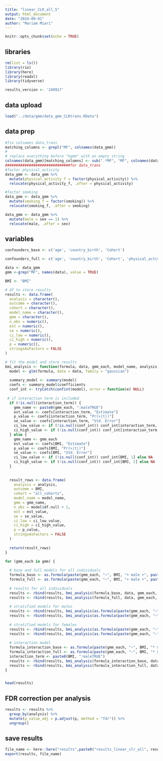 ```yaml
---
title: "linear_CLR_all_5"
output: html_document
date: "2024-09-01"
author: "Mariam Miari"
---
```


```r
knitr::opts_chunk$set(echo = TRUE)
```

## libraries
```r
rm(list = ls())
library(rio)
library(here)
library(readxl)
library(tidyverse)
```

```r
results_version <- '240917'
```

## data upload
```r
load("../data/gmm/data_gmm_CLRtrans.RData")
```

## data prep
```r
#fix colnames data_trans 
matching_columns <- grepl("MF", colnames(data_gmm))
# 
# replace everything before "hgmm" with an empty string
colnames(data_gmm)[matching_columns] <- sub(".*MF", "MF", colnames(data_gmm)[matching_columns])
##############################for data_trans
#factor physical_activity
data_gmm <- data_gmm %>%
  mutate(physical_activity_f = factor(physical_activity)) %>%
  relocate(physical_activity_f, .after = physical_activity)

#factor smoking
data_gmm <- data_gmm %>%
  mutate(smoking_f = factor(smoking)) %>%
  relocate(smoking_f, .after = smoking)

data_gmm <- data_gmm %>% 
  mutate(male = sex == 1) %>%
  relocate(male, .after = sex)
```


## variables
```r
confounders_base <- c('age', 'country_birth', 'Cohort')

confounders_full <- c('age', 'country_birth', 'Cohort', 'physical_activity_f', 'smoking_f', 'metformin', 'diab_diag', 'Fiber')
```

```r
data <- data_gmm
gmm <-grep("MF", names(data), value = TRUE)

BMI <- "BMI"

# df to store results
results <- data.frame(
  analysis = character(),
  outcome = character(),
  cohort = character(),
  model_name = character(),
  gmm = character(),
  n_obs = numeric(),
  est = numeric(),
  se = numeric(),
  ci_low = numeric(),
  ci_high = numeric(),
  p = numeric(),
  stringsAsFactors = FALSE
)

# fit the model and store results
bmi_analysis <- function(formula, data, gmm_each, model_name, analysis, interaction_term = NULL) {
  model <- glm(formula, data = data, family = "gaussian")
  
  summary_model <- summary(model)
  coefs <- summary_model$coefficients
  conf_int <- tryCatch(confint(model), error = function(e) NULL)
  
 # if interaction term is included
  if (!is.null(interaction_term)) {
    gmm_name <- paste0(gmm_each, ":maleTRUE")
    est_value <- coefs[interaction_term, "Estimate"]
    p_value <- coefs[interaction_term, "Pr(>|t|)"]
    se_value <- coefs[interaction_term, "Std. Error"]
    ci_low_value <- if (!is.null(conf_int)) conf_int[interaction_term, 1] else NA
    ci_high_value <- if (!is.null(conf_int)) conf_int[interaction_term, 2] else NA
  } else {
    gmm_name <- gmm_each
    est_value <- coefs[BMI, "Estimate"]
    p_value <- coefs[BMI, "Pr(>|t|)"]
    se_value <- coefs[BMI, "Std. Error"]
    ci_low_value <- if (!is.null(conf_int)) conf_int[BMI, 1] else NA
    ci_high_value <- if (!is.null(conf_int)) conf_int[BMI, 2] else NA
  }
    
  
  result_rows <- data.frame(
    analysis = analysis,
    outcome = BMI,
    cohort = "all_cohorts",
    model_name = model_name,
    gmm = gmm_name,
    n_obs = model$df.null + 1,
    est = est_value,
    se = se_value,
    ci_low = ci_low_value,
    ci_high = ci_high_value,
    p = p_value,
    stringsAsFactors = FALSE
  )
  
  return(result_rows)
}

for (gmm_each in gmm) {
  
  # base and full models for all individuals 
  formula_base <- as.formula(paste(gmm_each, "~", BMI, "+ male +", paste(confounders_base, collapse = "+")))
  formula_full <- as.formula(paste(gmm_each, "~", BMI, "+ male +", paste(confounders_full, collapse = "+")))
  
  # results for all individuals
  results <- rbind(results, bmi_analysis(formula_base, data, gmm_each, paste("base_M1", BMI, sep = "_"), "all"))
  results <- rbind(results, bmi_analysis(formula_full, data, gmm_each, paste("full_M1", BMI, sep = "_"), "all"))
  
  # stratified models for males
  results <- rbind(results, bmi_analysis(as.formula(paste(gmm_each, "~", BMI, "+", paste(confounders_base, collapse = "+"))), data %>% filter(male == TRUE), gmm_each, paste("base_stratM1", BMI, "males", sep = "_"), "sex_stratification"))
  results <- rbind(results, bmi_analysis(as.formula(paste(gmm_each, "~", BMI, "+", paste(confounders_full, collapse = "+"))), data %>% filter(male == TRUE), gmm_each, paste("full_stratM1", BMI, "males", sep = "_"), "sex_stratification"))
  
  # stratified models for females
  results <- rbind(results, bmi_analysis(as.formula(paste(gmm_each, "~", BMI, "+", paste(confounders_base, collapse = "+"))), data %>% filter(male == FALSE), gmm_each, paste("base_stratM1", BMI, "females", sep = "_"), "sex_stratification"))
  results <- rbind(results, bmi_analysis(as.formula(paste(gmm_each, "~", BMI, "+", paste(confounders_full, collapse = "+"))), data %>% filter(male == FALSE), gmm_each, paste("full_stratM1", BMI, "females", sep = "_"), "sex_stratification"))
  
  # interaction model
  formula_interaction_base <- as.formula(paste(gmm_each, "~", BMI, "* male", "+", paste(confounders_base, collapse = "+")))
  formula_interaction_full <- as.formula(paste(gmm_each, "~", BMI, "* male", "+", paste(confounders_full, collapse = "+")))
  interaction_term <- paste0(BMI, ":maleTRUE")
  results <- rbind(results, bmi_analysis(formula_interaction_base, data, gmm_each, paste("base_intM1", BMI, sep = "_"), "interaction", interaction_term = interaction_term))
  results <- rbind(results, bmi_analysis(formula_interaction_full, data, gmm_each, paste("full_intM1", BMI, sep = "_"), "interaction", interaction_term = interaction_term))
}


head(results)

```
## FDR correction per analysis
```r
results <- results %>%
  group_by(analysis) %>%
  mutate(p_value_adj = p.adjust(p, method = "fdr")) %>%
  ungroup()
```

## save results
```r
file_name <- here::here("results",paste0("results_linear_clr_all", results_version, ".xlsx"))
export(results, file_name)
```
